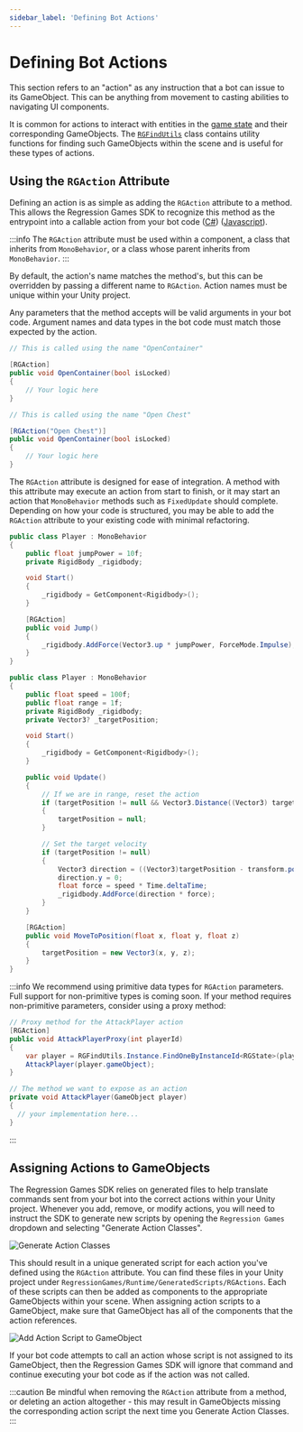 ```yaml
---
sidebar_label: 'Defining Bot Actions'
---
```



# Defining Bot Actions

This section refers to an "action" as any instruction that a bot can issue to its GameObject.
This can be anything from movement to casting abilities to navigating UI components.

It is common for actions to interact with entities in the [game state](./RGState) and their corresponding GameObjects.
The [`RGFindUtils`](./RGFindUtils) class contains utility functions for finding such GameObjects within the scene and is
useful for these types of actions.

## Using the `RGAction` Attribute

Defining an action is as simple as adding the `RGAction` attribute to a method.
This allows the Regression Games SDK to recognize this method as the entrypoint into a callable action from your bot code ([C#](./creating-bots/csharp/configuration)) ([Javascript](./creating-bots/javascript/configuration)).

:::info
The `RGAction` attribute must be used within a component, a class that inherits from `MonoBehavior`, or a class whose parent inherits from `MonoBehavior`.
:::

By default, the action's name matches the method's, but this can be overridden by passing a different name to `RGAction`.
Action names must be unique within your Unity project.

Any parameters that the method accepts will be valid arguments in your bot code.
Argument names and data types in the bot code must match those expected by the action.

<Tabs>
<TabItem value="action_with_default_name" label="RGAction" default>

```cs
// This is called using the name "OpenContainer"

[RGAction]
public void OpenContainer(bool isLocked)
{
    // Your logic here
}
```

</TabItem>
<TabItem value="action_with_name" label="RGAction with Overridden Name">

```cs
// This is called using the name "Open Chest"

[RGAction("Open Chest")]
public void OpenContainer(bool isLocked)
{
    // Your logic here
}
```

</TabItem>
</Tabs>

The `RGAction` attribute is designed for ease of integration.
A method with this attribute may execute an action from start to finish, or it may start an action that `MonoBehavior` methods such as `FixedUpdate` should complete.
Depending on how your code is structured, you may be able to add the `RGAction` attribute to your existing code with minimal refactoring.

<Tabs>
<TabItem value="complete_action" label="RGAction Completes the Action" default>

```cs
public class Player : MonoBehavior
{
    public float jumpPower = 10f;
    private RigidBody _rigidbody;

    void Start()
    {
        _rigidbody = GetComponent<Rigidbody>();
    }

    [RGAction]
    public void Jump()
    {
        _rigidbody.AddForce(Vector3.up * jumpPower, ForceMode.Impulse);
    }
}
```

</TabItem>
<TabItem value="action_with_update" label="RGAction Starts the Action">

```cs
public class Player : MonoBehavior
{
    public float speed = 100f;
    public float range = 1f;
    private RigidBody _rigidbody;
    private Vector3? _targetPosition;

    void Start()
    {
        _rigidbody = GetComponent<Rigidbody>();
    }

    public void Update()
    {
        // If we are in range, reset the action
        if (targetPosition != null && Vector3.Distance((Vector3) targetPosition, transform.position) < range)
        {
            targetPosition = null;
        }

        // Set the target velocity
        if (targetPosition != null)
        {
            Vector3 direction = ((Vector3)targetPosition - transform.position).normalized;
            direction.y = 0;
            float force = speed * Time.deltaTime;
            _rigidbody.AddForce(direction * force);
        }
    }

    [RGAction]
    public void MoveToPosition(float x, float y, float z)
    {
        targetPosition = new Vector3(x, y, z);
    }
}
```

</TabItem>
</Tabs>

:::info
We recommend using primitive data types for `RGAction` parameters.
    Full support for non-primitive types is coming soon.
    If your method requires non-primitive parameters, consider using a proxy method:

```cs
// Proxy method for the AttackPlayer action
[RGAction]
public void AttackPlayerProxy(int playerId)
{
    var player = RGFindUtils.Instance.FindOneByInstanceId<RGState>(playerId);
    AttackPlayer(player.gameObject);
}

// The method we want to expose as an action
private void AttackPlayer(GameObject player)
{
  // your implementation here...
}
```

:::

## Assigning Actions to GameObjects

The Regression Games SDK relies on generated files to help translate commands sent from your bot into the correct actions within your Unity project.
Whenever you add, remove, or modify actions, you will need to instruct the SDK to generate new scripts by opening the `Regression Games` dropdown and selecting "Generate Action Classes".

![Generate Action Classes](img/rg-action/generate-action-classes.png)

This should result in a unique generated script for each action you've defined using the `RGAction` attribute.
You can find these files in your Unity project under `RegressionGames/Runtime/GeneratedScripts/RGActions`.
Each of these scripts can then be added as components to the appropriate GameObjects within your scene.
When assigning action scripts to a GameObject, make sure that GameObject has all of the components that the action references.

![Add Action Script to GameObject](img/rg-action/add-action-script-to-game-object.png)

If your bot code attempts to call an action whose script is not assigned to its GameObject,
then the Regression Games SDK will ignore that command and continue executing your bot code as if the action was not called.

:::caution
Be mindful when removing the `RGAction` attribute from a method, or deleting an action altogether -
this may result in GameObjects missing the corresponding action script the next time you Generate Action Classes.
:::